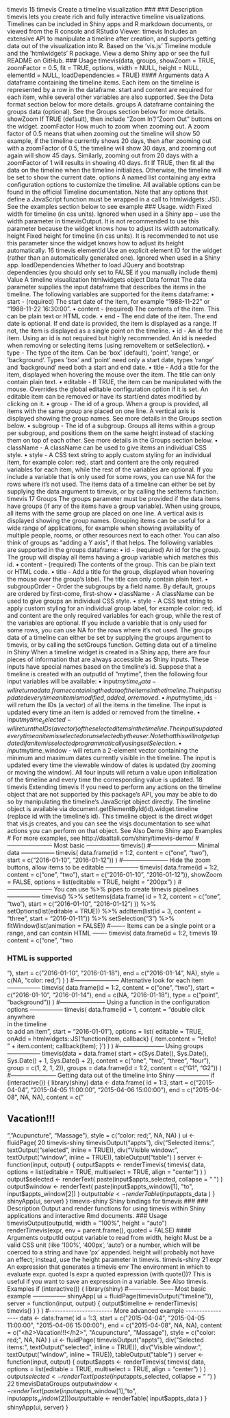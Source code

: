 timevis 15
timevis Create a timeline visualization
### ### Description
timevis lets you create rich and fully interactive timeline visualizations. Timelines can be included
in Shiny apps and R markdown documents, or viewed from the R console and RStudio Viewer.
timevis Includes an extensive API to manipulate a timeline after creation, and supports getting
data out of the visualization into R. Based on the ’vis.js’ Timeline module and the ’htmlwidgets’ R
package.
View a demo Shiny app or see the full README on GitHub.
### Usage
timevis(data, groups, showZoom = TRUE, zoomFactor = 0.5, fit = TRUE,
options, width = NULL, height = NULL, elementId = NULL,
loadDependencies = TRUE)
#### Arguments 
data A dataframe containing the timeline items. Each item on the timeline is represented
by a row in the dataframe. start and content are required for each item,
while several other variables are also supported. See the Data format section
below for more details.
groups A dataframe containing the groups data (optional). See the Groups section
below for more details.
showZoom If TRUE (default), then include "Zoom In"/"Zoom Out" buttons on the widget.
zoomFactor How much to zoom when zooming out. A zoom factor of 0.5 means that when
zooming out the timeline will show 50 example, if the timeline currently shows
20 days, then after zooming out with a zoomFactor of 0.5, the timeline will
show 30 days, and zooming out again will show 45 days. Similarly, zooming
out from 20 days with a zoomFactor of 1 will results in showing 40 days.
fit If TRUE, then fit all the data on the timeline when the timeline initializes. Otherwise,
the timeline will be set to show the current date.
options A named list containing any extra configuration options to customize the timeline.
All available options can be found in the official Timeline documentation.
Note that any options that define a JavaScript function must be wrapped in a call
to htmlwidgets::JS(). See the examples section below to see example ### Usage.
width Fixed width for timeline (in css units). Ignored when used in a Shiny app –
use the width parameter in timevisOutput. It is not recommended to use this
parameter because the widget knows how to adjust its width automatically.
height Fixed height for timeline (in css units). It is recommended to not use this parameter
since the widget knows how to adjust its height automatically.
16 timevis
elementId Use an explicit element ID for the widget (rather than an automatically generated
one). Ignored when used in a Shiny app.
loadDependencies
Whether to load JQuery and bootstrap dependencies (you should only set to
FALSE if you manually include them)
Value
A timeline visualization htmlwidgets object
Data format
The data parameter supplies the input dataframe that describes the items in the timeline. The
following variables are supported for the items dataframe:
• start - (required) The start date of the item, for example "1988-11-22" or "1988-11-22 16:30:00".
• content - (required) The contents of the item. This can be plain text or HTML code.
• end - The end date of the item. The end date is optional. If end date is provided, the item is
displayed as a range. If not, the item is displayed as a single point on the timeline.
• id - An id for the item. Using an id is not required but highly recommended. An id is needed
when removing or selecting items (using removeItem or setSelection).
• type - The type of the item. Can be ’box’ (default), ’point’, ’range’, or ’background’. Types
’box’ and ’point’ need only a start date, types ’range’ and ’background’ need both a start and
end date.
• title - Add a title for the item, displayed when hovering the mouse over the item. The title
can only contain plain text.
• editable - If TRUE, the item can be manipulated with the mouse. Overrides the global
editable configuration option if it is set. An editable item can be removed or have its start/end
dates modified by clicking on it.
• group - The id of a group. When a group is provided, all items with the same group are placed
on one line. A vertical axis is displayed showing the group names. See more details in the
Groups section below.
• subgroup - The id of a subgroup. Groups all items within a group per subgroup, and positions
them on the same height instead of stacking them on top of each other. See more details in the
Groups section below.
• className - A className can be used to give items an individual CSS style.
• style - A CSS text string to apply custom styling for an individual item, for example color: red;.
start and content are the only required variables for each item, while the rest of the variables are
optional. If you include a variable that is only used for some rows, you can use NA for the rows
where it’s not used. The items data of a timeline can either be set by supplying the data argument
to timevis, or by calling the setItems function.
timevis 17
Groups
The groups parameter must be provided if the data items have groups (if any of the items have
a group variable). When using groups, all items with the same group are placed on one line. A
vertical axis is displayed showing the group names. Grouping items can be useful for a wide range
of applications, for example when showing availability of multiple people, rooms, or other resources
next to each other. You can also think of groups as "adding a Y axis", if that helps. The following
variables are supported in the groups dataframe:
• id - (required) An id for the group. The group will display all items having a group variable
which matches this id.
• content - (required) The contents of the group. This can be plain text or HTML code.
• title - Add a title for the group, displayed when hovering the mouse over the group’s label.
The title can only contain plain text.
• subgroupOrder - Order the subgroups by a field name. By default, groups are ordered by
first-come, first-show
• className - A className can be used to give groups an individual CSS style.
• style - A CSS text string to apply custom styling for an individual group label, for example
color: red;.
id and content are the only required variables for each group, while the rest of the variables are
optional. If you include a variable that is only used for some rows, you can use NA for the rows where
it’s not used. The groups data of a timeline can either be set by supplying the groups argument to
timevis, or by calling the setGroups function.
Getting data out of a timeline in Shiny
When a timeline widget is created in a Shiny app, there are four pieces of information that are
always accessible as Shiny inputs. These inputs have special names based on the timeline’s id.
Suppose that a timeline is created with an outputId of "mytime", then the following four input
variables will be available:
• input$mytime_data - will return a data.frame containing the data of the items in the timeline.
The input is updated every time an item is modified, added, or removed.
• input$mytime_ids - will return the IDs (a vector) of all the items in the timeline. The input
is updated every time an item is added or removed from the timeline.
• input$mytime_selected - will return the IDs (a vector) of the selected items in the timeline.
The input is updated every time an item is selected or unselected by the user. Note that this
will not get updated if an item is selected programmatically using setSelection.
• input$mytime_window - will return a 2-element vector containing the minimum and maximum
dates currently visible in the timeline. The input is updated every time the viewable
window of dates is updated (by zooming or moving the window).
All four inputs will return a value upon initialization of the timeline and every time the corresponding
value is updated.
18 timevis
Extending timevis
If you need to perform any actions on the timeline object that are not supported by this package’s
API, you may be able to do so by manipulating the timeline’s JavaScript object directly. The timeline
object is available via document.getElementById(id).widget.timeline (replace id with
the timeline’s id).
This timeline object is the direct widget that vis.js creates, and you can see the visjs documentation
to see what actions you can perform on that object.
See Also
Demo Shiny app
Examples
# For more examples, see http://daattali.com/shiny/timevis-demo/
#----------------------- Most basic -----------------
timevis()
#----------------------- Minimal data -----------------
timevis(
data.frame(id = 1:2,
content = c("one", "two"),
start = c("2016-01-10", "2016-01-12"))
)
#----------------------- Hide the zoom buttons, allow items to be editable -----------------
timevis(
data.frame(id = 1:2,
content = c("one", "two"),
start = c("2016-01-10", "2016-01-12")),
showZoom = FALSE,
options = list(editable = TRUE, height = "200px")
)
#----------------------- You can use %>% pipes to create timevis pipelines -----------------
timevis() %>%
setItems(data.frame(
id = 1:2,
content = c("one", "two"),
start = c("2016-01-10", "2016-01-12")
)) %>%
setOptions(list(editable = TRUE)) %>%
addItem(list(id = 3, content = "three", start = "2016-01-11")) %>%
setSelection("3") %>%
fitWindow(list(animation = FALSE))
#------- Items can be a single point or a range, and can contain HTML -------
timevis(
data.frame(id = 1:2,
timevis 19
content = c("one", "two<br><h3>HTML is supported</h3>"),
start = c("2016-01-10", "2016-01-18"),
end = c("2016-01-14", NA),
style = c(NA, "color: red;")
)
)
#----------------------- Alternative look for each item -----------------
timevis(
data.frame(id = 1:2,
content = c("one", "two"),
start = c("2016-01-10", "2016-01-14"),
end = c(NA, "2016-01-18"),
type = c("point", "background"))
)
#----------------------- Using a function in the configuration options -----------------
timevis(
data.frame(id = 1,
content = "double click anywhere<br>in the timeline<br>to add an item",
start = "2016-01-01"),
options = list(
editable = TRUE,
onAdd = htmlwidgets::JS('function(item, callback) {
item.content = "Hello!<br/>" + item.content;
callback(item);
}')
)
)
#----------------------- Using groups -----------------
timevis(data = data.frame(
start = c(Sys.Date(), Sys.Date(), Sys.Date() + 1, Sys.Date() + 2),
content = c("one", "two", "three", "four"),
group = c(1, 2, 1, 2)),
groups = data.frame(id = 1:2, content = c("G1", "G2"))
)
#----------------------- Getting data out of the timeline into Shiny -----------------
if (interactive()) {
library(shiny)
data <- data.frame(
id = 1:3,
start = c("2015-04-04", "2015-04-05 11:00:00", "2015-04-06 15:00:00"),
end = c("2015-04-08", NA, NA),
content = c("<h2>Vacation!!!</h2>", "Acupuncture", "Massage"),
style = c("color: red;", NA, NA)
)
ui <- fluidPage(
20 timevis-shiny
timevisOutput("appts"),
div("Selected items:", textOutput("selected", inline = TRUE)),
div("Visible window:", textOutput("window", inline = TRUE)),
tableOutput("table")
)
server <- function(input, output) {
output$appts <- renderTimevis(
timevis(
data,
options = list(editable = TRUE, multiselect = TRUE, align = "center")
)
)
output$selected <- renderText(
paste(input$appts_selected, collapse = " ")
)
output$window <- renderText(
paste(input$appts_window[1], "to", input$appts_window[2])
)
output$table <- renderTable(
input$appts_data
)
}
shinyApp(ui, server)
}
timevis-shiny Shiny bindings for timevis
### ### Description
Output and render functions for using timevis within Shiny applications and interactive Rmd documents.
### Usage
timevisOutput(outputId, width = "100%", height = "auto")
renderTimevis(expr, env = parent.frame(), quoted = FALSE)
#### Arguments 
outputId output variable to read from
width, height Must be a valid CSS unit (like '100%', '400px', 'auto') or a number, which
will be coerced to a string and have 'px' appended. height will probably not
have an effect; instead, use the height parameter in timevis.
timevis-shiny 21
expr An expression that generates a timevis
env The environment in which to evaluate expr.
quoted Is expr a quoted expression (with quote())? This is useful if you want to save
an expression in a variable.
See Also
timevis.
Examples
if (interactive()) {
library(shiny)
#----------------------- Most basic example -----------------
shinyApp(
ui = fluidPage(timevisOutput("timeline")),
server = function(input, output) {
output$timeline <- renderTimevis(
timevis()
)
}
)
#----------------------- More advanced example -----------------
data <- data.frame(
id = 1:3,
start = c("2015-04-04", "2015-04-05 11:00:00", "2015-04-06 15:00:00"),
end = c("2015-04-08", NA, NA),
content = c("<h2>Vacation!!!</h2>", "Acupuncture", "Massage"),
style = c("color: red;", NA, NA)
)
ui <- fluidPage(
timevisOutput("appts"),
div("Selected items:", textOutput("selected", inline = TRUE)),
div("Visible window:", textOutput("window", inline = TRUE)),
tableOutput("table")
)
server <- function(input, output) {
output$appts <- renderTimevis(
timevis(
data,
options = list(editable = TRUE, multiselect = TRUE, align = "center")
)
)
output$selected <- renderText(
paste(input$appts_selected, collapse = " ")
)
22 timevisDataGroups
output$window <- renderText(
paste(input$appts_window[1], "to", input$appts_window[2])
)
output$table <- renderTable(
input$appts_data
)
}
shinyApp(ui, server)
}

